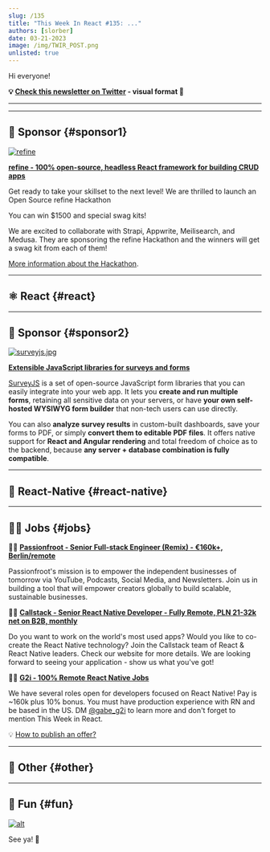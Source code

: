 ```yaml
---
slug: /135
title: "This Week In React #135: ..."
authors: [slorber]
date: 03-21-2023
image: /img/TWIR_POST.png
unlisted: true
---
```


Hi everyone!

<Todo />

<!-- truncate -->

**💡 [Check this newsletter on Twitter](https://slo.im/thread) - visual format 🎨**

---


<Support />

---

## 💸 Sponsor {#sponsor1}

[![refine](/emails/issues/132/refine.png)](https://github.com/refinedev/refine)

[**refine - 100% open-source, headless React framework for building CRUD apps**](https://github.com/refinedev/refine)

Get ready to take your skillset to the next level! We are thrilled to launch an Open Source refine Hackathon

You can win $1500 and special swag kits!

We are excited to collaborate with Strapi, Appwrite, Meilisearch, and Medusa. They are sponsoring the refine Hackathon and the winners will get a swag kit from each of them!

[More information about the Hackathon](https://s.refine.dev/hackathon).

---

## ⚛️ React {#react}

<Todo />

<SubscribeFormEmbed />

---

## 💸 Sponsor {#sponsor2}

[![surveyjs.jpg](/emails/issues/133/surveyjs.jpg)](https://surveyjs.io/)

**[Extensible JavaScript libraries for surveys and forms](https://surveyjs.io/)**

[SurveyJS](https://github.com/surveyjs) is a set of open-source JavaScript form libraries that you can easily integrate into your web app. It lets you **create and run multiple forms**, retaining all sensitive data on your servers, or have **your own self-hosted WYSIWYG form builder** that non-tech users can use directly.

You can also **analyze survey results** in custom-built dashboards, save your forms to PDF, or simply **convert them to editable PDF files**. It offers native support for **React and Angular rendering** and total freedom of choice as to the backend, because **any server + database combination is fully compatible**.

---

## 📱 React-Native {#react-native}

<Todo />

---

## 🧑‍💻 Jobs {#jobs}

🧑‍💼 [**Passionfroot - Senior Full-stack Engineer (Remix) - €160k+, Berlin/remote**](https://passionfroot.recruitee.com/o/senior-fullstack-engineer)

Passionfroot's mission is to empower the independent businesses of tomorrow via YouTube, Podcasts, Social Media, and Newsletters. Join us in building a tool that will empower creators globally to build scalable, sustainable businesses.

🧑‍💼 [**Callstack - Senior React Native Developer - Fully Remote, PLN 21-32k net on B2B, monthly**](https://www.callstack.com/senior-react-native-developer)

Do you want to work on the world's most used apps? Would you like to co-create the React Native technology? Join the Callstack team of React & React Native leaders. Check our website for more details. We are looking forward to seeing your application - show us what you've got!

🧑‍💼 [**G2i - 100% Remote React Native Jobs**](https://twitter.com/gabe_g2i/status/1563204813881425926?s=20&t=ArRLC77BpRwXXCdx8fnUqw)

We have several roles open for developers focused on React Native! Pay is ~160k plus 10% bonus. You must have production experience with RN and be based in the US. DM [@gabe_g2i](https://twitter.com/gabe_g2i) to learn more and don't forget to mention This Week in React.

💡 [How to publish an offer?](https://thisweekinreact.com/sponsor)

---

## 🔀 Other {#other}

<Todo />

---

## 🤭 Fun {#fun}

<Todo />

[![alt](/emails/issues/122/meme.jpg)](https://twitter.com/todo)

See ya! 👋
